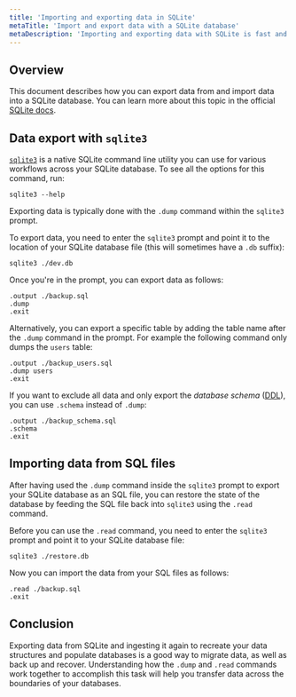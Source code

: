 ```yaml
---
title: 'Importing and exporting data in SQLite'
metaTitle: 'Import and export data with a SQLite database'
metaDescription: 'Importing and exporting data with SQLite is fast and easy. Learn how to transfer data across the boundaries of your databases.'
---
```


## Overview

This document describes how you can export data from and import data into a SQLite database. You can learn more about this topic in the official [SQLite docs](https://sqlite.org/cli.html#converting_an_entire_database_to_an_ascii_text_file).

## Data export with `sqlite3`

[`sqlite3`](https://www.sqlite.org/cli.html) is a native SQLite command line utility you can use for various workflows across your SQLite database. To see all the options for this command, run:

```shell
sqlite3 --help
```

Exporting data is typically done with the `.dump` command within the `sqlite3` prompt.

To export data, you need to enter the `sqlite3` prompt and point it to the location of your SQLite database file (this will sometimes have a `.db` suffix):

```shell
sqlite3 ./dev.db
```

Once you're in the prompt, you can export data as follows:

```
.output ./backup.sql
.dump
.exit
```

Alternatively, you can export a specific table by adding the table name after the `.dump` command in the prompt. For example the following command only dumps the `users` table:

```
.output ./backup_users.sql
.dump users
.exit
```

If you want to exclude all data and only export the _database schema_ ([DDL](https://en.wikipedia.org/wiki/Data_definition_language)), you can use `.schema` instead of `.dump`:

```
.output ./backup_schema.sql
.schema
.exit
```

## Importing data from SQL files

After having used the `.dump` command inside the `sqlite3` prompt to export your SQLite database as an SQL file, you can restore the state of the database by feeding the SQL file back into `sqlite3` using the `.read` command.

Before you can use the `.read` command, you need to enter the `sqlite3` prompt and point it to your SQLite database file:

```shell
sqlite3 ./restore.db
```

Now you can import the data from your SQL files as follows:

```
.read ./backup.sql
.exit
```

## Conclusion

Exporting data from SQLite and ingesting it again to recreate your data structures and populate databases is a good way to migrate data, as well as back up and recover.  Understanding how the `.dump` and `.read` commands work together to accomplish this task will help you transfer data across the boundaries of your databases.
